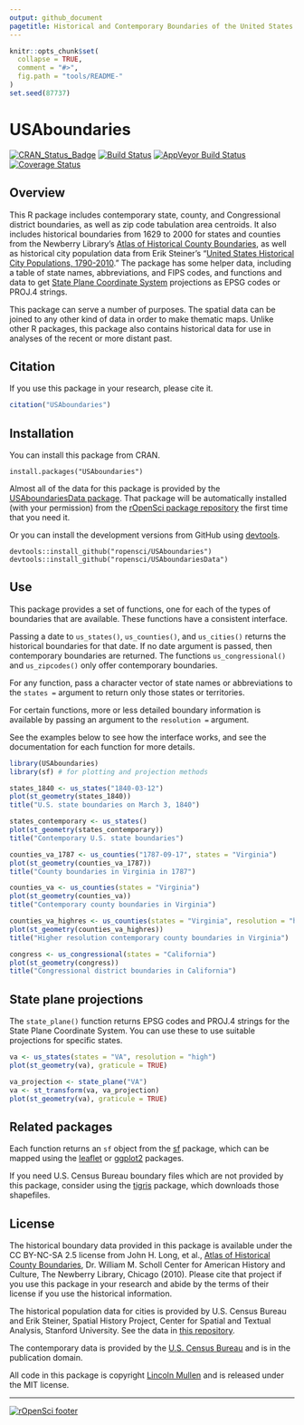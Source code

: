 ```yaml
---
output: github_document
pagetitle: Historical and Contemporary Boundaries of the United States of America
---
```


<!-- README.md is generated from README.Rmd. Please edit that file -->

```r
knitr::opts_chunk$set(
  collapse = TRUE,
  comment = "#>",
  fig.path = "tools/README-"
)
set.seed(87737)
```

# USAboundaries

[![CRAN_Status_Badge](http://www.r-pkg.org/badges/version/USAboundaries)](http://cran.r-project.org/package=USAboundaries)
[![Build Status](https://travis-ci.org/ropensci/USAboundaries.png?branch=master)](https://travis-ci.org/ropensci/USAboundaries)
[![AppVeyor Build Status](https://ci.appveyor.com/api/projects/status/github/ropensci/USAboundaries?branch=master)](https://ci.appveyor.com/project/ropensci/USAboundaries)
[![Coverage Status](https://img.shields.io/codecov/c/github/ropensci/USAboundaries/master.svg)](https://codecov.io/github/ropensci/USAboundaries?branch=master)

## Overview

This R package includes contemporary state, county, and Congressional district boundaries, as well as zip code tabulation area centroids. It also includes historical boundaries from 1629 to 2000 for states and counties from the Newberry Library's [Atlas of Historical County Boundaries](http://publications.newberry.org/ahcbp/), as well as historical city population data from Erik Steiner's "[United States Historical City Populations, 1790-2010](https://github.com/cestastanford/historical-us-city-populations)." The package has some helper data, including a table of state names, abbreviations, and FIPS codes, and functions and data to get [State Plane Coordinate System](https://en.wikipedia.org/wiki/State_Plane_Coordinate_System) projections as EPSG codes or PROJ.4 strings.

This package can serve a number of purposes. The spatial data can be joined to any other kind of data in order to make thematic maps. Unlike other R packages, this package also contains historical data for use in analyses of the recent or more distant past. 

## Citation

If you use this package in your research, please cite it.

```r
citation("USAboundaries")
```

## Installation

You can install this package from CRAN.

```
install.packages("USAboundaries")
```

Almost all of the data for this package is provided by the [USAboundariesData package](https://github.com/ropensci/USAboundariesData). That package will be automatically installed (with your permission) from the [rOpenSci package repository](http://packages.ropensci.org/) the first time that you need it.

Or you can install the development versions from GitHub using [devtools](https://github.com/hadley/devtools). 

```
devtools::install_github("ropensci/USAboundaries")
devtools::install_github("ropensci/USAboundariesData")
```
## Use

This package provides a set of functions, one for each of the types of boundaries that are available. These functions have a consistent interface. 

Passing a date to `us_states()`, `us_counties()`, and `us_cities()` returns the historical boundaries for that date. If no date argument is passed, then contemporary boundaries are returned. The functions `us_congressional()` and `us_zipcodes()` only offer contemporary boundaries.

For any function, pass a character vector of state names or abbreviations to the `states =` argument to return only those states or territories.

For certain functions, more or less detailed boundary information is available by passing an argument to the `resolution =` argument.

See the examples below to see how the interface works, and see the documentation for each function for more details.

```r
library(USAboundaries) 
library(sf) # for plotting and projection methods

states_1840 <- us_states("1840-03-12")
plot(st_geometry(states_1840))
title("U.S. state boundaries on March 3, 1840")

states_contemporary <- us_states()
plot(st_geometry(states_contemporary))
title("Contemporary U.S. state boundaries")

counties_va_1787 <- us_counties("1787-09-17", states = "Virginia")
plot(st_geometry(counties_va_1787))
title("County boundaries in Virginia in 1787")

counties_va <- us_counties(states = "Virginia")
plot(st_geometry(counties_va))
title("Contemporary county boundaries in Virginia")

counties_va_highres <- us_counties(states = "Virginia", resolution = "high")
plot(st_geometry(counties_va_highres))
title("Higher resolution contemporary county boundaries in Virginia")

congress <- us_congressional(states = "California")
plot(st_geometry(congress))
title("Congressional district boundaries in California")
```

## State plane projections

The `state_plane()` function returns EPSG codes and PROJ.4 strings for the State Plane Coordinate System. You can use these to use suitable projections for specific states.

```r
va <- us_states(states = "VA", resolution = "high")
plot(st_geometry(va), graticule = TRUE)

va_projection <- state_plane("VA")
va <- st_transform(va, va_projection)
plot(st_geometry(va), graticule = TRUE)
```

## Related packages

Each function returns an `sf` object from the [sf](http://cran.r-project.org/package=sf) package, which can be mapped using the [leaflet](http://cran.r-project.org/package=leaflet) or [ggplot2](http://cran.r-project.org/package=ggplot2) packages.

If you need U.S. Census Bureau boundary files which are not provided by this package, consider using the [tigris](http://cran.r-project.org/package=tigris) package, which downloads those shapefiles.

## License

The historical boundary data provided in this package is available under the CC BY-NC-SA 2.5 license from John H. Long, et al., [Atlas of Historical County Boundaries](http://publications.newberry.org/ahcbp/), Dr. William M. Scholl Center for American History and Culture, The Newberry Library, Chicago (2010).  Please cite that project if you use this package in your research and abide by the terms of their license if you use the historical information.

The historical population data for cities is provided by U.S. Census Bureau and Erik Steiner, Spatial History Project, Center for Spatial and Textual Analysis, Stanford University. See the data in [this repository](https://github.com/cestastanford/historical-us-city-populations).

The contemporary data is provided by the [U.S. Census Bureau](https://www.census.gov/geo/maps-data/) and is in the publication domain.

All code in this package is copyright [Lincoln Mullen](http://lincolnmullen.com) and is released under the MIT license.

---
[![rOpenSci footer](http://ropensci.org/public_images/github_footer.png)](http://ropensci.org)
